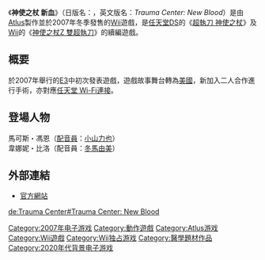 {{noteTA
|G1=Games
|1=zh-cn:超执刀; zh-tw:超執刀 神使之杖;
|2=zh-cn:超执刀; zh-tw:神使之杖;
}}
{{Infobox VG
|title= 神使之杖 新血
|japanese = カドゥケウス ニューブラッド
|english = Trauma Center: New Blood
|genre = [[模拟游戏|模拟]]、[[文字冒险|文字冒险]]
|platform = [[Wii|Wii]]
|developer = {{Vgrelease|NA|[[Atlus|Atlus]]|JP|[[Atlus|Atlus]]|EU|[[任天堂|任天堂]]}}
| producer = 
| director = 金田大輔
| designer = 
| writer = 磯貝正吾
| programmer = 池田高明
| composer = 土屋憲一
| artist = 土居政之
|modes= [[单人游戏|单人]]、[[双人游戏|双人游戏]]
|released ={{Vgrelease|NA|2007年11月20日|JP|2008年1月17日|EU|2008年11月7日}}
}}

《'''神使之杖 新血'''》（日版名：{{lang|ja|カドゥケウス ニューブラッド}}，英文版名：''Trauma Center: New Blood''）是由[[Atlus|Atlus]]製作並於2007年冬季發售的[[Wii|Wii]]遊戲，是[[任天堂DS|任天堂DS]]的《[[超執刀_神使之杖|超執刀 神使之杖]]》及[[Wii|Wii]]的《[[神使之杖Z_雙超執刀|神使之杖Z 雙超執刀]]》的續編遊戲。

== 概要 ==
於2007年舉行的[[E3电子娱乐展|E3]]中初次發表遊戲，遊戲故事舞台轉為[[美國|美國]]，新加入二人合作進行手術，亦對應[[任天堂_Wi-Fi連接|任天堂 Wi-Fi連接]]。

== 登場人物 ==
;馬可斯・馮恩（[[日本配音員|配音員]]：[[小山力也|小山力也]]）
;韋娜妮・比洛（配音員：[[冬馬由美|冬馬由美]]）

== 外部連結 ==
* {{ja}}[http://cnb.atlusnet.jp/ 官方網站 ] {{Wayback|url=http://cnb.atlusnet.jp/ |date=20170426005715 }}

{{超执刀系列}}

{{DEFAULTSORT:Chaozhidao, New Blood}}
[[Category:2007年电子游戏|Category:2007年电子游戏]]
[[Category:動作遊戲|Category:動作遊戲]]
[[Category:Atlus游戏|Category:Atlus游戏]]
[[Category:Wii遊戲|Category:Wii遊戲]]
[[Category:Wii独占游戏|Category:Wii独占游戏]]
[[Category:醫學題材作品|Category:醫學題材作品]]
[[Category:2020年代背景电子游戏|Category:2020年代背景电子游戏]]
[[de:Trauma_Center#Trauma_Center:_New_Blood|de:Trauma Center#Trauma Center: New Blood]]